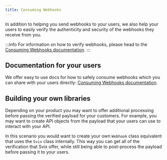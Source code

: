 ```yaml
---
title: Consuming Webhooks
---
```


In addition to helping you send webhooks to your users, we also help your users to easily verify the authenticity and security of the webhooks they receive from you.

:::info
For information on how to verify webhooks, please head to the [Consuming Webhooks documentation](/receiving/introduction.mdx).
:::

## Documentation for your users

We offer easy to use docs for how to safely consume webhooks which you can share with your users directly: [Consuming Webhooks documentation](/receiving/introduction.mdx).

## Building your own libraries

Depending on your product you may want to offer additional processing before passing the verified payload for your customers. For example, you may want to create API objects from the payload that your users can use to interact with your API.

In this scenario you would want to create your own `Webhook` class equivalent that uses the `Svix` class internally. This way you can get all of the verification that Svix offer, while still being able to post-process the payload before passing it to your users.
